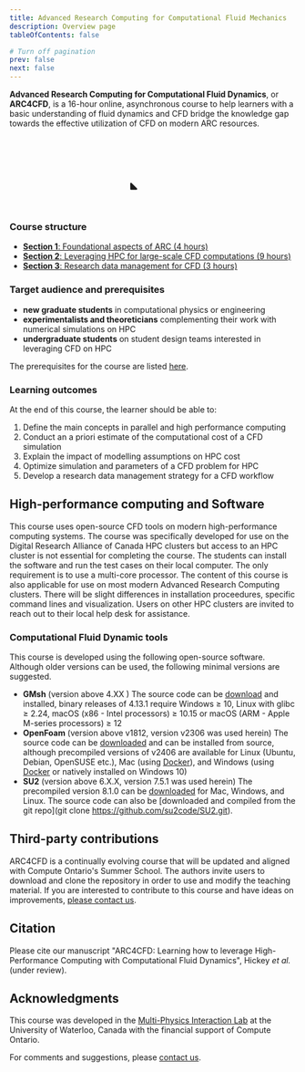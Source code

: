 ```yaml
---
title: Advanced Research Computing for Computational Fluid Mechanics
description: Overview page
tableOfContents: false

# Turn off pagination
prev: false
next: false
---
```


  **Advanced Research Computing for Computational Fluid Dynamics**, or **ARC4CFD**, is a 16-hour online, asynchronous course to help learners with a basic understanding of fluid dynamics and CFD bridge the knowledge gap towards the effective utilization of CFD on modern ARC resources.
<p align="center">
<svg color='var(--sl-color-text-accent)' overflow='visible' viewbox='30 30 1024 1024' width='25%' height='auto' fill='none' stroke='var(--sl-color-text-accent)' stroke-width='52' opacity='1' stroke-linecap='round' stroke-linejoin='round' font-size='1em'><g><path d="M139.142 283.654C139.142 202.604 204.846 136.9 285.896 136.9L742.14 136.9C823.19 136.9 888.894 202.604 888.894 283.654L888.894 739.898C888.894 820.947 823.19 886.651 742.14 886.651L285.896 886.651C204.846 886.651 139.142 820.947 139.142 739.898L139.142 283.654Z"/><path d="M237.271 700.043C229.787 692.637 217.09 698.069 217.278 708.596L218.64 784.843C218.755 791.292 224.052 796.44 230.502 796.371L305.387 795.569C315.814 795.457 320.93 782.821 313.518 775.487L237.271 700.043Z" fill="currentColor" stroke="none"/><path d="M115.178 382.082L30.7625 382.103"/><path d="M994.98 379.767L910.565 379.788"/><path d="M648.316 113.056L648.541 28.641"/><path d="M646.106 996.981L645.925 912.566"/><path d="M113.435 511.754L29.0199 511.776"/><path d="M993.238 509.439L908.822 509.461"/><path d="M518.649 110.934L518.874 26.5193"/><path d="M516.431 995.484L516.25 911.069"/><path d="M115.178 646.078L30.7625 646.099"/><path d="M994.98 643.763L910.565 643.784"/><path d="M384.321 112.284L384.546 27.8692"/><path d="M382.111 997.481L381.93 913.066"/><path d="M227.041 294.661C227.041 294.661 329.102 298.693 429.094 345.016C529.086 391.338 545.237 440.185 627.009 479.951C708.78 519.717 800.995 510.956 800.995 510.956"/><path d="M227.041 509.439C227.041 509.439 333.509 509.439 412.85 537.621C505.166 570.411 548.113 593.164 645.925 607.993C727.659 620.385 800.995 619.42 800.995 619.42"/></g></svg></p>



### Course structure
- [**Section 1**: Foundational aspects of ARC (4 hours)](https://arc4cfd.github.io/section1/outline/)
- [**Section 2**: Leveraging HPC for large-scale CFD computations (9 hours)](https://arc4cfd.github.io/section2/outline/)
- [**Section 3**: Research data management for CFD (3 hours)](https://arc4cfd.github.io/section3/outline/)

### Target audience and prerequisites
- **new graduate students** in computational physics or engineering
- **experimentalists and theoreticians** complementing their work with numerical simulations on HPC
- **undergraduate students** on student design teams interested in leveraging CFD on HPC

The prerequisites  for the course are listed [here](https://arc4cfd.github.io/prereqs).


### Learning outcomes
At the end of this course, the learner should be able to:
1. Define the main concepts in parallel and high performance computing
2. Conduct an a priori estimate of the computational cost of a CFD simulation
3. Explain the impact of modelling assumptions on HPC cost
4. Optimize simulation and parameters of a CFD problem for HPC
5. Develop a research data management strategy for a CFD workflow

<YouTube id='rUlhjCLDYTk' />


## High-performance computing and Software
This course uses open-source CFD tools on modern high-performance computing systems. The course was  specifically developed for use on the Digital Research Alliance of Canada HPC clusters but access to an HPC cluster is not essential for completing the course. The students can install the software and run the test cases on their local computer. The only requirement is to use a multi-core processor. The content of this course is also applicable for use on most modern Advanced Research Computing clusters. There will be slight differences in installation proceedures, specific command lines and visualization. Users on other HPC clusters are invited to reach out to their local help desk for assistance.

### Computational Fluid Dynamic tools
This course is developed using the following open-source software. Although older versions can be used, the following minimal versions are suggested.
- **GMsh** (version above 4.XX ) The source code can be [download](https://gmsh.info) and installed, binary releases of  4.13.1 require Windows ≥ 10, Linux with glibc ≥ 2.24, macOS (x86 - Intel processors) ≥ 10.15 or macOS (ARM - Apple M-series processors) ≥ 12
- **OpenFoam** (version above v1812, version v2306 was used herein) The source code can be [downloaded](https://www.openfoam.com/current-release) and can be installed from source, although precompiled versions of v2406 are available for Linux (Ubuntu, Debian, OpenSUSE etc.), Mac (using [Docker](https://www.docker.com)), and Windows (using [Docker](https://www.docker.com) or natively installed on Windows 10)
- **SU2** (version above 6.X.X, version 7.5.1 was used herein) The precompiled version 8.1.0 can be [downloaded](https://su2code.github.io/download.html) for Mac, Windows, and Linux. The source code can also be [downloaded and compiled from the git repo](git clone https://github.com/su2code/SU2.git).


## Third-party contributions
ARC4CFD is a continually evolving course that will be updated and aligned with Compute Ontario's Summer School. The authors invite users to download and clone the repository in order to use and modify the teaching material. If you are interested to contribute to this course and have ideas on improvements, [please contact us](https://arc4cfd.github.io/contact/).




## Citation
Please cite our manuscript "ARC4CFD: Learning how to leverage High-Performance Computing with Computational Fluid Dynamics", Hickey *et al.* (under review).

## Acknowledgments
This course was developed in the [Multi-Physics Interaction Lab](https://www.mpilab.ca) at the University of Waterloo, Canada with the financial support of Compute Ontario.


For comments and suggestions, please [contact us](https://arc4cfd.github.io/contact/).



<br/>
<CardGrid>
  <LinkCard color="blue" title="Return to main page" href="https://arc4cfd.github.io"/>
  <LinkCard title="Let's get started: Section 1" href="https://arc4cfd.github.io/section1/part1"/>
</CardGrid>

<br/>
